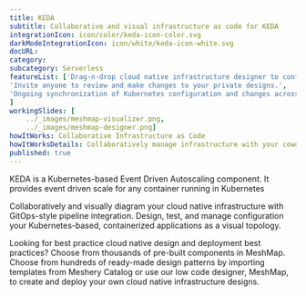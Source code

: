 ---
title: KEDA  
subtitle: Collaborative and visual infrastructure as code for KEDA
integrationIcon: icon/color/keda-icon-color.svg
darkModeIntegrationIcon: icon/white/keda-icon-white.svg
docURL: 
category: 
subcategory: Serverless
featureList: ['Drag-n-drop cloud native infrastructure designer to configure, model, and deploy your workloads',
'Invite anyone to review and make changes to your private designs.',
'Ongoing synchronization of Kubernetes configuration and changes across any number of clusters.'
]
workingSlides: [
    ../_images/meshmap-visualizer.png,
    ../_images/meshmap-designer.png]
howItWorks: Collaborative Infrastructure as Code
howItWorksDetails: Collaboratively manage infrastructure with your coworkers synchronously sharing the same designs.
published: true
---
<p>
     KEDA is a Kubernetes-based Event Driven Autoscaling component. It provides event driven scale for any container running in Kubernetes 
</p>
<p>
    Collaboratively and visually diagram your cloud native infrastructure with GitOps-style pipeline integration. Design, test, and manage configuration your Kubernetes-based, containerized applications as a visual topology.
</p>
<p>
    Looking for best practice cloud native design and deployment best practices? Choose from thousands of pre-built components in MeshMap. Choose from hundreds of ready-made design patterns by importing templates from Meshery Catalog or use our low code designer, MeshMap, to create and deploy your own cloud native infrastructure designs.
</p>